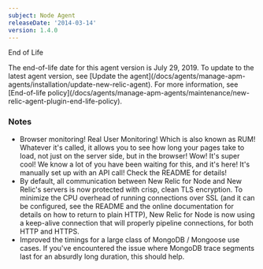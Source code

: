 ```yaml
---
subject: Node Agent
releaseDate: '2014-03-14'
version: 1.4.0
---
```


End of Life

<Callout variant="important">
  The end-of-life date for this agent version is July 29, 2019. To update to the latest agent version, see [Update the agent](/docs/agents/manage-apm-agents/installation/update-new-relic-agent). For more information, see [End-of-life policy](/docs/agents/manage-apm-agents/maintenance/new-relic-agent-plugin-end-life-policy).
</Callout>

### Notes

* Browser monitoring! Real User Monitoring! Which is also known as RUM! Whatever it's called, it allows you to see how long your pages take to load, not just on the server side, but in the browser! Wow! It's super cool! We know a lot of you have been waiting for this, and it's here! It's manually set up with an API call! Check the README for details!
* By default, all communication between New Relic for Node and New Relic's servers is now protected with crisp, clean TLS encryption. To minimize the CPU overhead of running connections over SSL (and it can be configured, see the README and the online documentation for details on how to return to plain HTTP), New Relic for Node is now using a keep-alive connection that will properly pipeline connections, for both HTTP and HTTPS.
* Improved the timings for a large class of MongoDB / Mongoose use cases. If you've encountered the issue where MongoDB trace segments last for an absurdly long duration, this should help.
